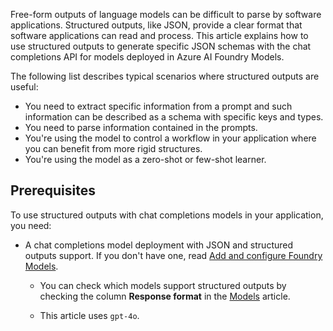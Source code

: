 ---
---


<FeaturePreview />

Free-form outputs of language models can be difficult to parse by software applications. Structured outputs, like JSON, provide a clear format that software applications can read and process. This article explains how to use structured outputs to generate specific JSON schemas with the chat completions API for models deployed in Azure AI Foundry Models.

The following list describes typical scenarios where structured outputs are useful:

* You need to extract specific information from a prompt and such information can be described as a schema with specific keys and types.
* You need to parse information contained in the prompts.
* You're using the model to control a workflow in your application where you can benefit from more rigid structures.
* You're using the model as a zero-shot or few-shot learner.

## Prerequisites

To use structured outputs with chat completions models in your application, you need:


<HowToPrerequisites />

* A chat completions model deployment with JSON and structured outputs support. If you don't have one, read [Add and configure Foundry Models](../../how-to/create-model-deployments).

    * You can check which models support structured outputs by checking the column **Response format** in the [Models](../../concepts/models) article.

    * This article uses `gpt-4o`.